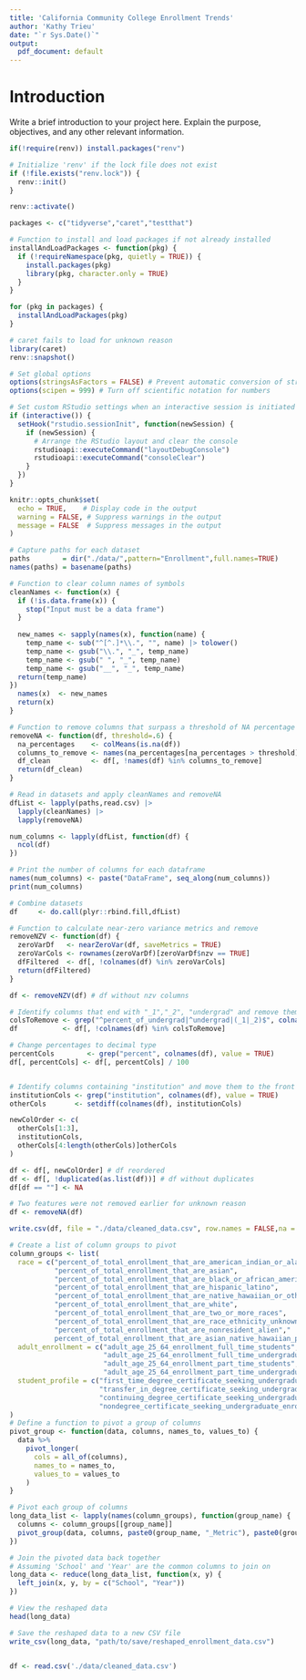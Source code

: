```yaml
---
title: 'California Community College Enrollment Trends'
author: 'Kathy Trieu'
date: "`r Sys.Date()`"
output:
  pdf_document: default
---
```


# Introduction

Write a brief introduction to your project here. Explain the purpose, objectives, and any other relevant information.

```r
if(!require(renv)) install.packages("renv")

# Initialize 'renv' if the lock file does not exist
if (!file.exists("renv.lock")) {
  renv::init()
}

renv::activate()

```


```r

packages <- c("tidyverse","caret","testthat")

# Function to install and load packages if not already installed
installAndLoadPackages <- function(pkg) {
  if (!requireNamespace(pkg, quietly = TRUE)) {
    install.packages(pkg)
    library(pkg, character.only = TRUE)
  }
}

for (pkg in packages) {
  installAndLoadPackages(pkg)
}

# caret fails to load for unknown reason
library(caret)
renv::snapshot()

# Set global options
options(stringsAsFactors = FALSE) # Prevent automatic conversion of strings to factors
options(scipen = 999) # Turn off scientific notation for numbers

# Set custom RStudio settings when an interactive session is initiated
if (interactive()) {
  setHook("rstudio.sessionInit", function(newSession) {
    if (newSession) {
      # Arrange the RStudio layout and clear the console
      rstudioapi::executeCommand("layoutDebugConsole")
      rstudioapi::executeCommand("consoleClear")
    }
  })
}

knitr::opts_chunk$set(
  echo = TRUE,    # Display code in the output
  warning = FALSE, # Suppress warnings in the output
  message = FALSE  # Suppress messages in the output
)

```


```r

# Capture paths for each dataset
paths        = dir("./data/",pattern="Enrollment",full.names=TRUE)
names(paths) = basename(paths)

# Function to clear column names of symbols
cleanNames <- function(x) {
  if (!is.data.frame(x)) {
    stop("Input must be a data frame")
  }
  
  new_names <- sapply(names(x), function(name) { 
    temp_name <- sub("^[^.]*\\.", "", name) |> tolower()
    temp_name <- gsub("\\.", "_", temp_name) 
    temp_name <- gsub(" ", "_", temp_name)
    temp_name <- gsub("__", "_", temp_name)
  return(temp_name)
})
  names(x)  <- new_names
  return(x)
}

# Function to remove columns that surpass a threshold of NA percentage
removeNA <- function(df, threshold=.6) {
  na_percentages    <- colMeans(is.na(df))
  columns_to_remove <- names(na_percentages[na_percentages > threshold])
  df_clean          <- df[, !names(df) %in% columns_to_remove]
  return(df_clean)
}

# Read in datasets and apply cleanNames and removeNA
dfList <- lapply(paths,read.csv) |>
  lapply(cleanNames) |>
  lapply(removeNA)

num_columns <- lapply(dfList, function(df) {
  ncol(df)
})

# Print the number of columns for each dataframe
names(num_columns) <- paste("DataFrame", seq_along(num_columns))
print(num_columns)

# Combine datasets
df     <- do.call(plyr::rbind.fill,dfList)

# Function to calculate near-zero variance metrics and remove 
removeNZV <- function(df) {
  zeroVarDf   <- nearZeroVar(df, saveMetrics = TRUE)
  zeroVarCols <- rownames(zeroVarDf)[zeroVarDf$nzv == TRUE]
  dfFiltered  <- df[, !colnames(df) %in% zeroVarCols]
  return(dfFiltered)
}

df <- removeNZV(df) # df without nzv columns

# Identify columns that end with "_1","_2", "undergrad" and remove them
colsToRemove <- grep("^percent_of_undergrad|^undergrad|(_1|_2)$", colnames(df), value = TRUE)
df           <- df[, !colnames(df) %in% colsToRemove]

# Change percentages to decimal type
percentCols        <- grep("percent", colnames(df), value = TRUE)
df[, percentCols] <- df[, percentCols] / 100


# Identify columns containing "institution" and move them to the front
institutionCols <- grep("institution", colnames(df), value = TRUE)
otherCols       <- setdiff(colnames(df), institutionCols)

newColOrder <- c(
  otherCols[1:3],
  institutionCols,
  otherCols[4:length(otherCols)]otherCols
)

df <- df[, newColOrder] # df reordered
df <- df[, !duplicated(as.list(df))] # df without duplicates
df[df == ""] <- NA

# Two features were not removed earlier for unknown reason
df <- removeNA(df)

write.csv(df, file = "./data/cleaned_data.csv", row.names = FALSE,na = "")
```
```r
# Create a list of column groups to pivot
column_groups <- list(
  race = c("percent_of_total_enrollment_that_are_american_indian_or_alaska_native",
           "percent_of_total_enrollment_that_are_asian",
           "percent_of_total_enrollment_that_are_black_or_african_american",
           "percent_of_total_enrollment_that_are_hispanic_latino", 
           "percent_of_total_enrollment_that_are_native_hawaiian_or_other_pacific_islander",
           "percent_of_total_enrollment_that_are_white",
           "percent_of_total_enrollment_that_are_two_or_more_races",
           "percent_of_total_enrollment_that_are_race_ethnicity_unknown",
           "percent_of_total_enrollment_that_are_nonresident_alien","
           percent_of_total_enrollment_that_are_asian_native_hawaiian_pacific_islander"),
  adult_enrollment = c("adult_age_25_64_enrollment_full_time_students",
                       "adult_age_25_64_enrollment_full_time_undergraduate",
                       "adult_age_25_64_enrollment_part_time_students",
                       "adult_age_25_64_enrollment_part_time_undergraduate"),
  student_profile = c("first_time_degree_certificate_seeking_undergraduate_enrollment",
                      "transfer_in_degree_certificate_seeking_undergraduate_enrollment",
                      "continuing_degree_certificate_seeking_undergraduate_enrollment",
                      "nondegree_certificate_seeking_undergraduate_enrollment")
)
# Define a function to pivot a group of columns
pivot_group <- function(data, columns, names_to, values_to) {
  data %>%
    pivot_longer(
      cols = all_of(columns),
      names_to = names_to,
      values_to = values_to
    )
}

# Pivot each group of columns
long_data_list <- lapply(names(column_groups), function(group_name) {
  columns <- column_groups[[group_name]]
  pivot_group(data, columns, paste0(group_name, "_Metric"), paste0(group_name, "_Value"))
})

# Join the pivoted data back together
# Assuming 'School' and 'Year' are the common columns to join on
long_data <- reduce(long_data_list, function(x, y) {
  left_join(x, y, by = c("School", "Year"))
})

# View the reshaped data
head(long_data)

# Save the reshaped data to a new CSV file
write_csv(long_data, "path/to/save/reshaped_enrollment_data.csv")



```

```r
df <- read.csv('./data/cleaned_data.csv')


```


